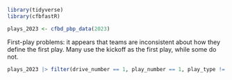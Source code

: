 ```r
library(tidyverse)
library(cfbfastR)
```


```r
plays_2023 <- cfbd_pbp_data(2023)
```

First-play problems: it appears that teams are inconsistent about how they define the first play. Many use the kickoff as the first play, while some do not.

```r
plays_2023 |> filter(drive_number == 1, play_number == 1, play_type != 'Kickoff') |> distinct(home, play_type)
```

